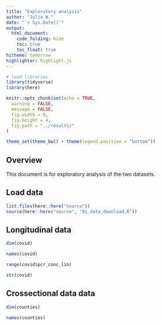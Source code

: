 ```yaml
---
title: "Exploratory analysis"
author: "Julia W."
date: "`r Sys.Date()`"
output:
  html_document:
    code_folding: hide
    toc: true
    toc_float: true
hitheme: tomorrow
highlighter: highlight.js
---
```


```r
# load libraries
library(tidyverse)
library(here)

knitr::opts_chunk$set(echo = TRUE,
  warning = FALSE,
  message = FALSE,
  fig.width = 9,
  fig.height = 4,
  fig.path = "../results/"
)

theme_set(theme_bw() + theme(legend.position = "bottom"))
```

## Overview

This document is for exploratory analysis of the two datasets.

## Load data

```r
list.files(here::here("source"))
source(here::here("source", "01_data_download.R"))
```


## Longitudinal data

```r
dim(covid)
```


```r
names(covid)
```

```r
range(covid$pcr_conc_lin)
```


```r
str(covid)
```


## Crossectional data data

```r
dim(counties)
```


```r
names(counties)
```


